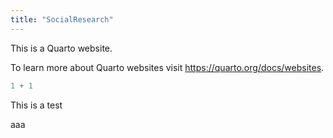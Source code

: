 ```yaml
---
title: "SocialResearch"
---
```


This is a Quarto website.

To learn more about Quarto websites visit <https://quarto.org/docs/websites>.

```r
1 + 1
```

This is a test

aaa
